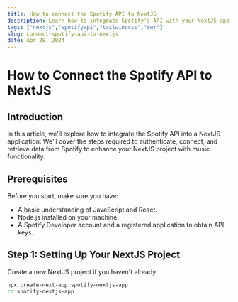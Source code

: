```yaml
---
title: How to connect the Spotify API to NextJS
description: Learn how to integrate Spotify's API with your NextJS application, including authentication and data retrieval techniques.
tags: ["nextjs","spotifyapi","tailwindcss","swr"]
slug: connect-spotify-api-to-nextjs
date: Apr 29, 2024
---
```


# How to Connect the Spotify API to NextJS

## Introduction
In this article, we'll explore how to integrate the Spotify API into a NextJS application. We'll cover the steps required to authenticate, connect, and retrieve data from Spotify to enhance your NextJS project with music functionality.

## Prerequisites
Before you start, make sure you have:
- A basic understanding of JavaScript and React.
- Node.js installed on your machine.
- A Spotify Developer account and a registered application to obtain API keys.

## Step 1: Setting Up Your NextJS Project
Create a new NextJS project if you haven't already:
```bash
npx create-next-app spotify-nextjs-app
cd spotify-nextjs-app
